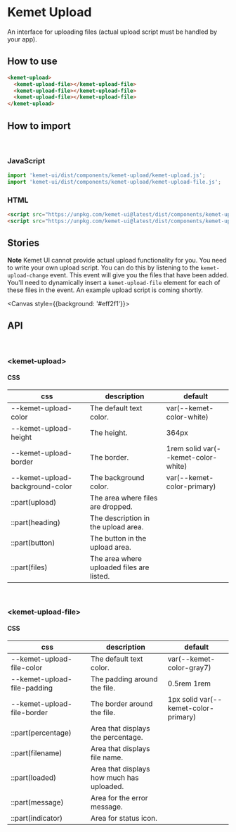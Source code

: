 
<Meta title="Components/Upload" component="kemet-upload" />

# Kemet Upload

An interface for uploading files (actual upload script must be handled by your app).


## How to use

```html
<kemet-upload>
  <kemet-upload-file></kemet-upload-file>
  <kemet-upload-file></kemet-upload-file>
  <kemet-upload-file></kemet-upload-file>
</kemet-upload>
```

## How to import

<br />

### JavaScript
```javascript
import 'kemet-ui/dist/components/kemet-upload/kemet-upload.js';
import 'kemet-ui/dist/components/kemet-upload/kemet-upload-file.js';
```

### HTML
```html
<script src="https://unpkg.com/kemet-ui@latest/dist/components/kemet-upload/kemet-upload.js" type="module"></script>
<script src="https://unpkg.com/kemet-ui@latest/dist/components/kemet-upload/kemet-upload-file.js" type="module"></script>
```

## Stories

**Note** Kemet UI cannot provide actual upload functionality for you. You need to write your own upload script. You can do this by listening to the `kemet-upload-change` event. This event will give you the files that have been added. You'll need to dynamically insert a `kemet-upload-file` element for each of these files in the event. An example upload script is coming shortly.

<Canvas style={{background: '#eff2f1'}}>
  <Story name="Standard" story={stories.Standard} />
</Canvas>

<ArgsTable story="Standard" />


## API

<br />

### &lt;kemet-upload&gt;
<ArgsTable of="kemet-upload" />

#### CSS

| css                             | description                               | default                             |
|-------------------------------- | ----------------------------------------- | ----------------------------------- |
| --kemet-upload-color            | The default text color.                   | var(--kemet-color-white)            |
| --kemet-upload-height           | The height.                               | 364px                               |
| --kemet-upload-border           | The border.                               | 1rem solid var(--kemet-color-white) |
| --kemet-upload-background-color | The background color.                     | var(--kemet-color-primary)          |
| ::part(upload)                  | The area where files are dropped.         |                                     |
| ::part(heading)                 | The description in the upload area.       |                                     |
| ::part(button)                  | The button in the upload area.            |                                     |
| ::part(files)                   | The area where uploaded files are listed. |                                     |

<br />

### &lt;kemet-upload-file&gt;
<ArgsTable of="kemet-upload-file" />

#### CSS

| css                         | description                               | default                              |
|---------------------------- | ----------------------------------------- | ------------------------------------ |
| --kemet-upload-file-color   | The default text color.                   | var(--kemet-color-gray7)             |
| --kemet-upload-file-padding | The padding around the file.              | 0.5rem 1rem                          |
| --kemet-upload-file-border  | The border around the file.               | 1px solid var(--kemet-color-primary) |
| ::part(percentage)          | Area that displays the percentage.        |                                      |
| ::part(filename)            | Area that displays file name.             |                                      |
| ::part(loaded)              | Area that displays how much has uploaded. |                                      |
| ::part(message)             | Area for the error message.               |                                      |
| ::part(indicator)           | Area for status icon.                     |                                      |
